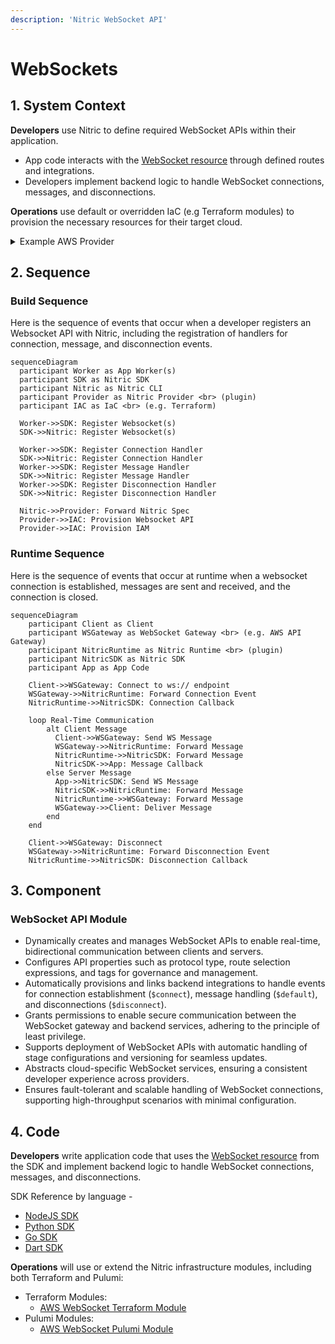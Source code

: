 ```yaml
---
description: 'Nitric WebSocket API'
---
```


# WebSockets

## 1. System Context

**Developers** use Nitric to define required WebSocket APIs within their application.

- App code interacts with the [WebSocket resource](/websockets) through defined routes and integrations.
- Developers implement backend logic to handle WebSocket connections, messages, and disconnections.

**Operations** use default or overridden IaC (e.g Terraform modules) to provision the necessary resources for their target cloud.

<details>
  <summary>Example AWS Provider</summary>

- **AWS API Gateway v2** manages WebSocket API endpoints and routes.
- **AWS Lambda** functions handle WebSocket events such as connection, message reception, and disconnection.
- **AWS IAM** manages roles and policies for secure access between API Gateway and Lambda functions.

```mermaid
flowchart TD
    Developer["Developer"]
    Operations["Operations"]
    App["nitric up"]
    APIGateway["AWS API Gateway v2<br>(WebSocket API)"]
    Lambda["AWS Lambda Functions"]
    IAM["AWS IAM"]

    Developer -->|Code| App
    Operations -->|Terraform| App
    App -->|Create WebSocket API| APIGateway
    App -->|Configure Integrations| APIGateway
    App -->|Deploy Lambda Functions| Lambda
    APIGateway -->|Invoke Lambda/Handle Events| Lambda
    App -->|Manage Permissions| IAM
    IAM -->Lambda
    IAM -->APIGateway

classDef default line-height:1;
classDef edgeLabel line-height:2;
```

</details>

## 2. Sequence

### Build Sequence

Here is the sequence of events that occur when a developer registers an Websocket API with Nitric, including the registration of handlers for connection, message, and disconnection events.

```mermaid
sequenceDiagram
  participant Worker as App Worker(s)
  participant SDK as Nitric SDK
  participant Nitric as Nitric CLI
  participant Provider as Nitric Provider <br> (plugin)
  participant IAC as IaC <br> (e.g. Terraform)

  Worker->>SDK: Register Websocket(s)
  SDK->>Nitric: Register Websocket(s)

  Worker->>SDK: Register Connection Handler
  SDK->>Nitric: Register Connection Handler
  Worker->>SDK: Register Message Handler
  SDK->>Nitric: Register Message Handler
  Worker->>SDK: Register Disconnection Handler
  SDK->>Nitric: Register Disconnection Handler

  Nitric->>Provider: Forward Nitric Spec
  Provider->>IAC: Provision Websocket API
  Provider->>IAC: Provision IAM
```

### Runtime Sequence

Here is the sequence of events that occur at runtime when a websocket connection is established, messages are sent and received, and the connection is closed.

```mermaid
sequenceDiagram
    participant Client as Client
    participant WSGateway as WebSocket Gateway <br> (e.g. AWS API Gateway)
    participant NitricRuntime as Nitric Runtime <br> (plugin)
    participant NitricSDK as Nitric SDK
    participant App as App Code

    Client->>WSGateway: Connect to ws:// endpoint
    WSGateway->>NitricRuntime: Forward Connection Event
    NitricRuntime->>NitricSDK: Connection Callback

    loop Real-Time Communication
        alt Client Message
          Client->>WSGateway: Send WS Message
          WSGateway->>NitricRuntime: Forward Message
          NitricRuntime->>NitricSDK: Forward Message
          NitricSDK->>App: Message Callback
        else Server Message
          App->>NitricSDK: Send WS Message
          NitricSDK->>NitricRuntime: Forward Message
          NitricRuntime->>WSGateway: Forward Message
          WSGateway->>Client: Deliver Message
        end
    end

    Client->>WSGateway: Disconnect
    WSGateway->>NitricRuntime: Forward Disconnection Event
    NitricRuntime->>NitricSDK: Disconnection Callback
```

## 3. Component

### WebSocket API Module

- Dynamically creates and manages WebSocket APIs to enable real-time, bidirectional communication between clients and servers.
- Configures API properties such as protocol type, route selection expressions, and tags for governance and management.
- Automatically provisions and links backend integrations to handle events for connection establishment (`$connect`), message handling (`$default`), and disconnections (`$disconnect`).
- Grants permissions to enable secure communication between the WebSocket gateway and backend services, adhering to the principle of least privilege.
- Supports deployment of WebSocket APIs with automatic handling of stage configurations and versioning for seamless updates.
- Abstracts cloud-specific WebSocket services, ensuring a consistent developer experience across providers.
- Ensures fault-tolerant and scalable handling of WebSocket connections, supporting high-throughput scenarios with minimal configuration.

## 4. Code

**Developers** write application code that uses the [WebSocket resource](/websockets) from the SDK and implement backend logic to handle WebSocket connections, messages, and disconnections.

SDK Reference by language -

- [NodeJS SDK](/reference/nodejs/websocket/websocket)
- [Python SDK](/reference/python/websocket/websocket)
- [Go SDK](/reference/go/websocket/websocket)
- [Dart SDK](/reference/dart/websocket/websocket)

**Operations** will use or extend the Nitric infrastructure modules, including both Terraform and Pulumi:

- Terraform Modules:
  - [AWS WebSocket Terraform Module](https://github.com/nitrictech/nitric/blob/main/cloud/aws/deploytf/.nitric/modules/websocket/main.tf)
- Pulumi Modules:
  - [AWS WebSocket Pulumi Module](https://github.com/nitrictech/nitric/blob/main/cloud/aws/deploy/websocket.go)
